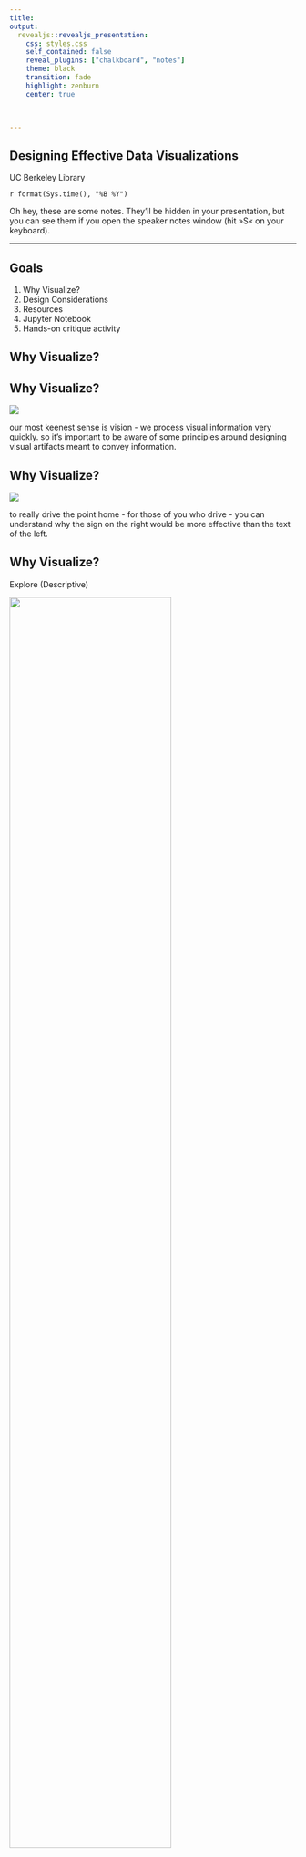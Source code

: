 ```yaml
---
title: 
output:
  revealjs::revealjs_presentation:
    css: styles.css
    self_contained: false
    reveal_plugins: ["chalkboard", "notes"]
    theme: black
    transition: fade
    highlight: zenburn
    center: true
  


---
```




## Designing Effective Data Visualizations


UC Berkeley Library 

`r format(Sys.time(), "%B %Y")`

<aside class="notes">
		Oh hey, these are some notes. They'll be hidden in your presentation, but you can see them if you open the speaker notes window (hit »S« on your keyboard).
	</aside>

--------



## Goals

1. Why Visualize?
2. Design Considerations
3. Resources 
4. Jupyter Notebook
5. Hands-on critique activity

## Why Visualize?




## Why Visualize? {data-background=#000000}

![](images/brain.png)

<aside class="notes">
our most keenest sense is vision - we process visual information very quickly. so it's important to be aware of some principles around designing visual artifacts meant to convey information.
	</aside>


## Why Visualize? {data-background=#000000}


![](images/warningsign.png)


<aside class="notes">
	to really drive the point home - for those of you who drive - you can understand why the sign on the right would be more effective than the text of the left.
	</aside>

## Why Visualize? {data-background=#000000}

Explore (Descriptive)

![](images/abstraction.png){ width=75% }


## Anscombe's Quartet



```r

head(anscombe)

```

## Anscombe's Quartet


```r

summary(anscombe)

```

## Anscombe's Quartet


```r
library(ggplot2)
ggplot(Tmisc::quartet, aes(x, y)) + geom_point() + geom_smooth(method = lm, se = FALSE) + 
    facet_wrap(~set)
```



## Anscombe's Quartet

[Datasaurus Dozen](https://itsalocke.com/datasaurus/)

![](https://github.com/stephlocke/lazyCDN/blob/master/DinoSequential.gif?raw=true)


## Moral of the story... 

>- look at your data 👀



## Design


## Data Visualization Process


getting data<br>
getting to know the data<br>
setting goals<br>
determining if a visualization is needed<br>
deciding what to visualize<br>
cleaning<br>
<span style="color:yellow">*visualizing* </span> <br>
<span style="color:yellow">*designing*</span> <br>
exporting/embedding for presentation


## Basic Design Considerations

Color Hue


Area



Shape





## Color {data-background=#ffffff}

Seqential: Progression from low to high

![](images/sequential.png)




## Color {data-background=#ffffff}


![](images/good_sequential.png){ width=75% }



## Color {data-background=#ffffff}

Categorical: Differentiate categories. No implicit value or magnitude implied.

![](images/qual.png)




## Color {data-background=#ffffff}


![](images/good_qual.png){ width=75% }



## Color {data-background=#ffffff}

Divergent: Sequential progressions in opposite directions

![](images/divergent.png)




## Color {data-background=#ffffff}

![](images/good_divergent.png)







## Color {data-background=#ffffff}

![](images/color.png){ width=75% }







## Color {data-background=#ffffff}


![](images/colorblind.png){ width=75% }




## Color {data-background=#ffffff}


![](images/good_colorblind.png){ width=60% }



## Color {data-background=#ffffff}


```r
gapminder <- read.csv("https://raw.githubusercontent.com/swcarpentry/r-novice-gapminder/gh-pages/_episodes_rmd/data/gapminder-FiveYearData.csv")

ggplot(gapminder, aes(x = gdpPercap, y = lifeExp)) +
  # add a points layer on top
  geom_point()
  
```
  

## Color {data-background=#ffffff}

```r
ggplot(gapminder, aes(x = gdpPercap, y = lifeExp, color = continent)) +
  geom_point(alpha = 0.5, size = 1.0)
```



## Area - Color {data-background=#ffffff}

Circle area = Population


```r
ggplot(gapminder, aes(x = gdpPercap, y = lifeExp, color = continent, size = pop)) +
  geom_point(alpha = 0.5)
```




## Color-Area-Text {data-background=#ffffff}

...and reducing complexity

```r
library(dplyr)
library(ggplot2)
gapminder_2007 <- gapminder %>% filter(year == 2007)

ggplot(gapminder_2007) +
  # add scatter points
  geom_point(aes(x = gdpPercap, y = lifeExp, color = continent, size = pop),
             alpha = 0.5) +
  # add some text annotations for the very large countries
  geom_text(aes(x = gdpPercap, y = lifeExp + 3, label = country),
            color = "grey50",
            data = filter(gapminder_2007, pop > 1000000000 | country %in% c("Nigeria", "United States"))) +
  # clean the axes names and breaks
  scale_x_log10(limits = c(200, 60000)) +
  # change labels
  labs(title = "GDP versus life expectancy in 2007",
       x = "GDP per capita (log scale)",
       y = "Life expectancy",
       size = "Popoulation",
       color = "Continent") +
  # change the size scale
  scale_size(range = c(0.1, 10),
             # remove size legend
             guide = "none") +
  # add a nicer theme
  theme_classic() +
  # place legend at top and grey axis lines
  theme(legend.position = "top",
        axis.line = element_line(color = "grey85"),
        axis.ticks = element_line(color = "grey85"))

```


## (Some) Characteristics of Bad Visualizations

>- ...but you should use your own judgement




## Design

Cutting the y-axis

![](images/bad_foxnews.jpeg)


## Design

Differences look much smaller with full y-axis


![](images/good_foxnews.png)




## Design


Humans are bad at reading angles.


![](images/bad_pie.png)


## Design


![](images/good_pie.png)



## Design {data-background=#ffffff}

Visual complexity

![](images/spaghetti.png)




## Design {data-background=#ffffff}

Visual complexity

![](images/good_spaghetti.png)




## Critique a visualization










## Jupyter Notebook

[MatplotLib Introduction](https://mybinder.org/v2/gh/wrathofquan/pacs-dataviz/master)




## Tools for Visualization 

Code-Based

[ggplot2 (R)](https://ggplot2.tidyverse.org/)

[Matplotlib (Python)](https://matplotlib.org/)

Graphical User Interface (Point and Click)

[Plotly](https://plot.ly/)

[Tableau](https://public.tableau.com/en-us/s/) <br>

Excel

Numbers


## Resources for Visualization 

[Lynda (Berkeley only)](http://www.lib.berkeley.edu/level-up/resources/lynda)

[Color Brewer](http://colorbrewer2.org/)

[Chart Chooser](https://www.data-to-viz.com)

[Datavisualization.ch](http://selection.datavisualization.ch/)





## Takeaways

- Data Visualization can raise questions about your data you didn't know you had

- Critical for communicating information in ways that statistics and words alone cannot

- Regardless of the tool you use, there are core principles in designing effective visualizations

- Like writing a research paper, the process of data analysis is iterative

- Ultimately, you (the researcher) has the power to determine what gets communicated visually




